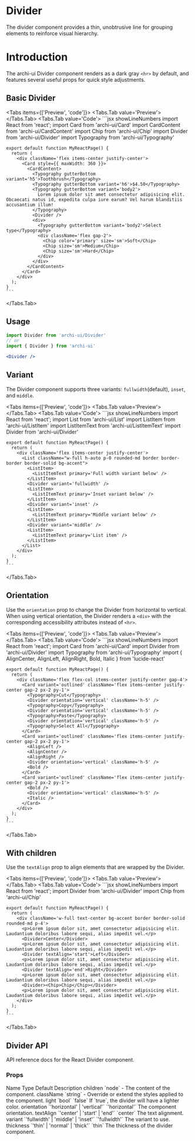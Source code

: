 
# Divider

The divider component provides a thin, unobtrusive line for grouping elements to reinforce visual hierarchy.

# Introduction
The archi-ui Divider component renders as a dark gray `<hr>` by default, and features several useful props for quick style adjustments.

## Basic Divider
<Tabs items={['Preview', 'code']}>
  <Tabs.Tab value='Preview'>
    <BasicDivider />
  </Tabs.Tab>
  <Tabs.Tab value='Code'>
    ```jsx showLineNumbers
    import React from 'react';
    import Card from 'archi-ui/Card'
    import CardContent from 'archi-ui/CardContent'
    import Chip from 'archi-ui/Chip'
    import Divider from 'archi-ui/Divider'
    import Typography from 'archi-ui/Typography'

    export default function MyReactPage() {
      return (
        <div className='flex items-center justify-center'>
          <Card style={{ maxWidth: 360 }}>
            <CardContent>
              <Typography gutterBottom variant='h5'>Toothbrush</Typography>
              <Typography gutterBottom variant='h6'>$4.50</Typography>
              <Typography gutterBottom variant='body2'>
                Lorem ipsum dolor sit amet consectetur adipisicing elit. Obcaecati natus id, expedita culpa iure earum? Vel harum blanditiis accusantium illum!
              </Typography>
              <Divider />
              <div>
                <Typography gutterBottom variant='body2'>Select type</Typography>
                <div className='flex gap-2'>
                  <Chip color='primary' size='sm'>Soft</Chip>
                  <Chip size='sm'>Medium</Chip>
                  <Chip size='sm'>Hard</Chip>
                </div>
              </div>
            </CardContent>
          </Card>
        </div>
      );
    }
    ```
  </Tabs.Tab>
</Tabs>

## Usage
```jsx
import Divider from 'archi-ui/Divider'
// or
import { Divider } from 'archi-ui'
```
```jsx
<Divider />
```

## Variant
The Divider component supports three variants: `fullwidth`(default), `inset`, and `middle`.

<Tabs items={['Preview', 'code']}>
  <Tabs.Tab value='Preview'>
    <DividerVariant />
  </Tabs.Tab>
  <Tabs.Tab value='Code'>
    ```jsx showLineNumbers
    import React from 'react';
    import List from 'archi-ui/List'
    import ListItem from 'archi-ui/ListItem'
    import ListItemText from 'archi-ui/ListItemText'
    import Divider from 'archi-ui/Divider'

    export default function MyReactPage() {
      return (
        <div className='flex items-center justify-center'>
          <List className="w-full h-auto p-0 rounded-md border border-border border-solid bg-accent">
            <ListItem>
              <ListItemText primary='Full width variant below' />
            </ListItem>
            <Divider variant='fullwidth' />
            <ListItem>
              <ListItemText primary='Inset variant below' />
            </ListItem>
            <Divider variant='inset' />
            <ListItem>
              <ListItemText primary='Middle variant below' />
            </ListItem>
            <Divider variant='middle' />
            <ListItem>
              <ListItemText primary='List item' />
            </ListItem>
          </List>
        </div>
      );
    }
    ```
  </Tabs.Tab>
</Tabs>

## Orientation
Use the `orientation` prop to change the Divider from horizontal to vertical. When using vertical orientation, the Divider renders a `<div>` with the corresponding accessibility attributes instead of `<hr>`.

<Tabs items={['Preview', 'code']}>
  <Tabs.Tab value='Preview'>
    <DividerOrientation />
  </Tabs.Tab>
  <Tabs.Tab value='Code'>
    ```jsx showLineNumbers
    import React from 'react';
    import Card from 'archi-ui/Card'
    import Divider from 'archi-ui/Divider'
    import Typography from 'archi-ui/Typography'
    import { AlignCenter, AlignLeft, AlignRight, Bold, Italic } from 'lucide-react'

    export default function MyReactPage() {
      return (
        <div className='flex flex-col items-center justify-center gap-4'>
          <Card variant='outlined' className='flex items-center justify-center gap-2 px-2 py-1'>
            <Typography>Cut</Typography>
            <Divider orientation='vertical' className='h-5' />
            <Typography>Copy</Typography>
            <Divider orientation='vertical' className='h-5' />
            <Typography>Paste</Typography>
            <Divider orientation='vertical' className='h-5' />
            <Typography>Select All</Typography>
          </Card>
          <Card variant='outlined' className='flex items-center justify-center gap-2 px-2 py-1'>
            <AlignLeft />
            <AlignCenter />
            <AlignRight />
            <Divider orientation='vertical' className='h-5' />
            <Bold />
          </Card>
          <Card variant='outlined' className='flex items-center justify-center gap-2 px-2 py-1'>
            <Bold />
            <Divider orientation='vertical' className='h-5' />
            <Italic />
          </Card>
        </div>
      );
    }
    ```
  </Tabs.Tab>
</Tabs>

## With children
Use the `textAlign` prop to align elements that are wrapped by the Divider.

<Tabs items={['Preview', 'code']}>
  <Tabs.Tab value='Preview'>
    <DividerChildren />
  </Tabs.Tab>
  <Tabs.Tab value='Code'>
    ```jsx showLineNumbers
    import React from 'react';
    import Divider from 'archi-ui/Divider'
    import Chip from 'archi-ui/Chip'

    export default function MyReactPage() {
      return (
        <div className='w-full text-center bg-accent border border-solid rounded-md p-4'>
          <p>Lorem ipsum dolor sit, amet consectetur adipisicing elit. Laudantium doloribus labore sequi, alias impedit vel.</p>
          <Divider>Center</Divider>
          <p>Lorem ipsum dolor sit, amet consectetur adipisicing elit. Laudantium doloribus labore sequi, alias impedit vel.</p>
          <Divider textAlign='start'>Left</Divider>
          <p>Lorem ipsum dolor sit, amet consectetur adipisicing elit. Laudantium doloribus labore sequi, alias impedit vel.</p>
          <Divider textAlign='end'>Right</Divider>
          <p>Lorem ipsum dolor sit, amet consectetur adipisicing elit. Laudantium doloribus labore sequi, alias impedit vel.</p>
          <Divider><Chip>Chip</Chip></Divider>
          <p>Lorem ipsum dolor sit, amet consectetur adipisicing elit. Laudantium doloribus labore sequi, alias impedit vel.</p>
        </div>
      );
    }
    ```
  </Tabs.Tab>
</Tabs>

## Divider API
API reference docs for the React Divider component.

### Props
<Table>
  <thead>
    <Table.Tr>
      <Table.Th>Name</Table.Th>
      <Table.Th>Type</Table.Th>
      <Table.Th>Default</Table.Th>
      <Table.Th>Description</Table.Th>
    </Table.Tr>
  </thead>
  <tbody>
    <Table.Tr>
      <Table.Td>children</Table.Td>
      <Table.Td>`node`</Table.Td>
      <Table.Td>-</Table.Td>
      <Table.Td>The content of the component.</Table.Td>
    </Table.Tr>
    <Table.Tr>
      <Table.Td>className</Table.Td>
      <Table.Td>`string`</Table.Td>
      <Table.Td>-</Table.Td>
      <Table.Td>Override or extend the styles applied to the component.</Table.Td>
    </Table.Tr>
    <Table.Tr>
      <Table.Td>light</Table.Td>
      <Table.Td>`bool`</Table.Td>
      <Table.Td>`false`</Table.Td>
      <Table.Td>If `true`, the divider will have a lighter color.</Table.Td>
    </Table.Tr>
    <Table.Tr>
      <Table.Td>orientation</Table.Td>
      <Table.Td>`'horizontal' | 'vertical'`</Table.Td>
      <Table.Td>`'horizontal'`</Table.Td>
      <Table.Td>The component orientation.</Table.Td>
    </Table.Tr>
    <Table.Tr>
      <Table.Td>textAlign</Table.Td>
      <Table.Td>`'center' | 'start' | 'end'`</Table.Td>
      <Table.Td>`center`</Table.Td>
      <Table.Td>The text alignment.</Table.Td>
    </Table.Tr>
    <Table.Tr>
      <Table.Td>variant</Table.Td>
      <Table.Td>`'fullwidth' | 'middle' | 'inset'`</Table.Td>
      <Table.Td>`'fullwidth'`</Table.Td>
      <Table.Td>The variant to use.</Table.Td>
    </Table.Tr>
    <Table.Tr>
      <Table.Td>thickness</Table.Td>
      <Table.Td>`'thin' | 'normal' | 'thick'`</Table.Td>
      <Table.Td>`thin`</Table.Td>
      <Table.Td>The thickness of the divider component.</Table.Td>
    </Table.Tr>
  </tbody>
</Table>
